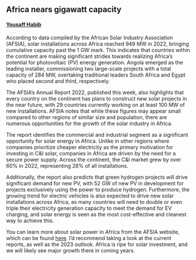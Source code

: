 ## Africa nears gigawatt capacity
#### [Yousaff Habib](https://www.linkedin.com/in/yousaff-habib-6684891a5/)

According to data compiled by the African Solar Industry Association (AFSIA), solar installations across Africa reached 949 MW in 2022, bringing cumulative capacity past the 1 GW mark. This indicates that countries within the continent are making significant strides towards realizing Africa's potential for photovoltaic (PV) energy generation. Angola emerged as the leading installer, commissioning two large-scale projects with a total capacity of 284 MW, overtaking traditional leaders South Africa and Egypt who placed second and third, respectively.

The AFSIA's Annual Report 2022, published this week, also highlights that every country on the continent has plans to construct new solar projects in the near future, with 29 countries currently working on at least 100 MW of new installations. AFSIA notes that while these figures may appear small compared to other regions of similar size and population, there are numerous opportunities for the growth of the solar industry in Africa.

The report identifies the commercial and industrial segment as a significant opportunity for solar energy in Africa. Unlike in other regions where companies prioritize cheaper electricity as the primary motivation for investing in C&I solar, companies in Africa are driven by the need for a secure power supply. Across the continent, the C&I market grew by over 60% in 2022, representing 28% of all installations.

Additionally, the report also predicts that green hydrogen projects will drive significant demand for new PV, with 52 GW of new PV in development for projects exclusively using the power to produce hydrogen. Furthermore, the growing trend for electric vehicles is also expected to drive new solar installations across Africa, as many countries will need to double or even triple their electricity generation capacity to meet the demand for EV charging, and solar energy is seen as the most cost-effective and cleanest way to achieve this.

You can learn more about solar power in Africa from the AFSIA website, which can be found [here](http://afsiasolar.com/data-center/reports/). I'd recommend taking a look at the current reports, as well as the 2023 outlook. Africa is ripe for solar investment, and we will likely see major growth there in coming years.